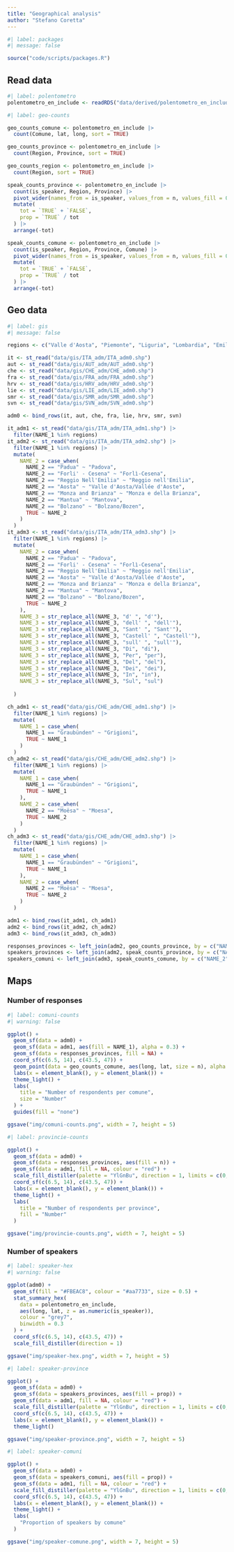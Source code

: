 ```yaml
---
title: "Geographical analysis"
author: "Stefano Coretta"
---
```


```r
#| label: packages
#| message: false

source("code/scripts/packages.R")
```

## Read data

```r
#| label: polentometro
polentometro_en_include <- readRDS("data/derived/polentometro_en_include.rds")
```

```r
#| label: geo-counts

geo_counts_comune <- polentometro_en_include |> 
  count(Comune, lat, long, sort = TRUE)

geo_counts_province <- polentometro_en_include |>
  count(Region, Province, sort = TRUE)

geo_counts_region <- polentometro_en_include |>
  count(Region, sort = TRUE)

speak_counts_province <- polentometro_en_include |>
  count(is_speaker, Region, Province) |> 
  pivot_wider(names_from = is_speaker, values_from = n, values_fill = 0) |> 
  mutate(
    tot = `TRUE` + `FALSE`,
    prop = `TRUE` / tot
  ) |> 
  arrange(-tot)

speak_counts_comune <- polentometro_en_include |> 
  count(is_speaker, Region, Province, Comune) |> 
  pivot_wider(names_from = is_speaker, values_from = n, values_fill = 0) |> 
  mutate(
    tot = `TRUE` + `FALSE`,
    prop = `TRUE` / tot
  ) |> 
  arrange(-tot)
```

## Geo data

```r
#| label: gis
#| message: false

regions <- c("Valle d'Aosta", "Piemonte", "Liguria", "Lombardia", "Emilia-Romagna", "Veneto", "Friuli-Venezia Giulia", "Trentino-Alto Adige", "San Marino", "Graubünden", "Ticino")

it <- st_read("data/gis/ITA_adm/ITA_adm0.shp")
aut <- st_read("data/gis/AUT_adm/AUT_adm0.shp")
che <- st_read("data/gis/CHE_adm/CHE_adm0.shp")
fra <- st_read("data/gis/FRA_adm/FRA_adm0.shp")
hrv <- st_read("data/gis/HRV_adm/HRV_adm0.shp")
lie <- st_read("data/gis/LIE_adm/LIE_adm0.shp")
smr <- st_read("data/gis/SMR_adm/SMR_adm0.shp")
svn <- st_read("data/gis/SVN_adm/SVN_adm0.shp")

adm0 <- bind_rows(it, aut, che, fra, lie, hrv, smr, svn)

it_adm1 <- st_read("data/gis/ITA_adm/ITA_adm1.shp") |> 
  filter(NAME_1 %in% regions)
it_adm2 <- st_read("data/gis/ITA_adm/ITA_adm2.shp") |> 
  filter(NAME_1 %in% regions) |> 
  mutate(
    NAME_2 = case_when(
      NAME_2 == "Padua" ~ "Padova",
      NAME_2 == "Forli' - Cesena" ~ "Forlì-Cesena",
      NAME_2 == "Reggio Nell'Emilia" ~ "Reggio nell'Emilia",
      NAME_2 == "Aosta" ~ "Valle d'Aosta/Vallée d'Aoste",
      NAME_2 == "Monza and Brianza" ~ "Monza e della Brianza",
      NAME_2 == "Mantua" ~ "Mantova",
      NAME_2 == "Bolzano" ~ "Bolzano/Bozen",
      TRUE ~ NAME_2
    )
  )
it_adm3 <- st_read("data/gis/ITA_adm/ITA_adm3.shp") |> 
  filter(NAME_1 %in% regions) |> 
  mutate(
    NAME_2 = case_when(
      NAME_2 == "Padua" ~ "Padova",
      NAME_2 == "Forli' - Cesena" ~ "Forlì-Cesena",
      NAME_2 == "Reggio Nell'Emilia" ~ "Reggio nell'Emilia",
      NAME_2 == "Aosta" ~ "Valle d'Aosta/Vallée d'Aoste",
      NAME_2 == "Monza and Brianza" ~ "Monza e della Brianza",
      NAME_2 == "Mantua" ~ "Mantova",
      NAME_2 == "Bolzano" ~ "Bolzano/Bozen",
      TRUE ~ NAME_2
    ),
    NAME_3 = str_replace_all(NAME_3, "d' ", "d'"),
    NAME_3 = str_replace_all(NAME_3, "dell' ", "dell'"),
    NAME_3 = str_replace_all(NAME_3, "Sant' ", "Sant'"),
    NAME_3 = str_replace_all(NAME_3, "Castell' ", "Castell'"),
    NAME_3 = str_replace_all(NAME_3, "sull' ", "sull'"),
    NAME_3 = str_replace_all(NAME_3, "Di", "di"),
    NAME_3 = str_replace_all(NAME_3, "Per", "per"),
    NAME_3 = str_replace_all(NAME_3, "Del", "del"),
    NAME_3 = str_replace_all(NAME_3, "Dei", "dei"),
    NAME_3 = str_replace_all(NAME_3, "In", "in"),
    NAME_3 = str_replace_all(NAME_3, "Sul", "sul")
    
  )

ch_adm1 <- st_read("data/gis/CHE_adm/CHE_adm1.shp") |> 
  filter(NAME_1 %in% regions) |>
  mutate(
    NAME_1 = case_when(
      NAME_1 == "Graubünden" ~ "Grigioni",
      TRUE ~ NAME_1
    )
  )
ch_adm2 <- st_read("data/gis/CHE_adm/CHE_adm2.shp") |> 
  filter(NAME_1 %in% regions) |>
  mutate(
    NAME_1 = case_when(
      NAME_1 == "Graubünden" ~ "Grigioni",
      TRUE ~ NAME_1
    ),
    NAME_2 = case_when(
      NAME_2 == "Moësa" ~ "Moesa",
      TRUE ~ NAME_2
    )
  )
ch_adm3 <- st_read("data/gis/CHE_adm/CHE_adm3.shp") |> 
  filter(NAME_1 %in% regions) |>
  mutate(
    NAME_1 = case_when(
      NAME_1 == "Graubünden" ~ "Grigioni",
      TRUE ~ NAME_1
    ),
    NAME_2 = case_when(
      NAME_2 == "Moësa" ~ "Moesa",
      TRUE ~ NAME_2
    )
  )

adm1 <- bind_rows(it_adm1, ch_adm1)
adm2 <- bind_rows(it_adm2, ch_adm2)
adm3 <- bind_rows(it_adm3, ch_adm3)

responses_provinces <- left_join(adm2, geo_counts_province, by = c("NAME_2" = "Province"))
speakers_provinces <- left_join(adm2, speak_counts_province, by = c("NAME_2" = "Province"))
speakers_comuni <- left_join(adm3, speak_counts_comune, by = c("NAME_2" = "Province", "NAME_3" = "Comune"))
```


## Maps

### Number of responses

```r
#| label: comuni-counts
#| warning: false

ggplot() +
  geom_sf(data = adm0) +
  geom_sf(data = adm1, aes(fill = NAME_1), alpha = 0.3) +
  geom_sf(data = responses_provinces, fill = NA) +
  coord_sf(c(6.5, 14), c(43.5, 47)) +
  geom_point(data = geo_counts_comune, aes(long, lat, size = n), alpha = 0.5) +
  labs(x = element_blank(), y = element_blank()) +
  theme_light() +
  labs(
    title = "Number of respondents per comune",
    size = "Number"
  ) +
  guides(fill = "none")

ggsave("img/comuni-counts.png", width = 7, height = 5)
```

```r
#| label: provincie-counts

ggplot() +
  geom_sf(data = adm0) +
  geom_sf(data = responses_provinces, aes(fill = n)) +
  geom_sf(data = adm1, fill = NA, colour = "red") +
  scale_fill_distiller(palette = "YlGnBu", direction = 1, limits = c(0, max(geo_counts_province$n, na.rm = TRUE))) +
  coord_sf(c(6.5, 14), c(43.5, 47)) +
  labs(x = element_blank(), y = element_blank()) +
  theme_light() +
  labs(
    title = "Number of respondents per province",
    fill = "Number"
  )

ggsave("img/provincie-counts.png", width = 7, height = 5)
```

### Number of speakers

```r
#| label: speaker-hex
#| warning: false

ggplot(adm0) +
  geom_sf(fill = "#FBEAC8", colour = "#aa7733", size = 0.5) +
  stat_summary_hex(
    data = polentometro_en_include,
    aes(long, lat, z = as.numeric(is_speaker)),
    colour = "grey7",
    binwidth = 0.3
  ) +
  coord_sf(c(6.5, 14), c(43.5, 47)) +
  scale_fill_distiller(direction = 1)

ggsave("img/speaker-hex.png", width = 7, height = 5)
```


```r
#| label: speaker-province

ggplot() +
  geom_sf(data = adm0) +
  geom_sf(data = speakers_provinces, aes(fill = prop)) +
  geom_sf(data = adm1, fill = NA, colour = "red") +
  scale_fill_distiller(palette = "YlGnBu", direction = 1, limits = c(0, 1)) +
  coord_sf(c(6.5, 14), c(43.5, 47)) +
  labs(x = element_blank(), y = element_blank()) +
  theme_light()

ggsave("img/speaker-province.png", width = 7, height = 5)
```

```r
#| label: speaker-comuni

ggplot() +
  geom_sf(data = adm0) +
  geom_sf(data = speakers_comuni, aes(fill = prop)) +
  geom_sf(data = adm1, fill = NA, colour = "red") +
  scale_fill_distiller(palette = "YlGnBu", direction = 1, limits = c(0, 1)) +
  coord_sf(c(6.5, 14), c(43.5, 47)) +
  labs(x = element_blank(), y = element_blank()) +
  theme_light() +
  labs(
    "Proportion of speakers by comune"
  )

ggsave("img/speaker-comune.png", width = 7, height = 5)
```

